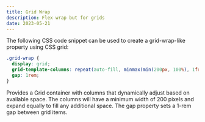 ```yaml
---
title: Grid Wrap
description: Flex wrap but for grids
date: 2023-05-21
---
```


The following CSS code snippet can be used to create a grid-wrap-like property using CSS grid:

```css
.grid-wrap {
  display: grid;
  grid-template-columns: repeat(auto-fill, minmax(min(200px, 100%), 1fr));
  gap: 1rem;
}
```

Provides a Grid container with columns that dynamically adjust based on available space.
The columns will have a minimum width of 200 pixels and expand equally to fill any additional space. The gap property sets a 1-rem gap between grid items.
